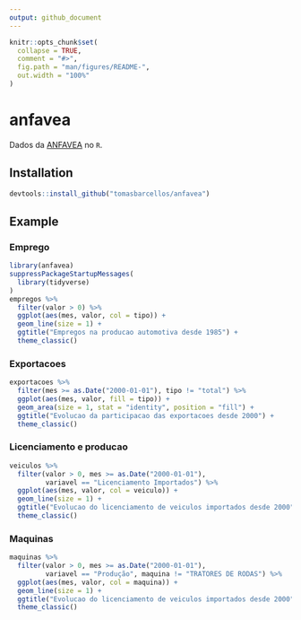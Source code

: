 ```yaml
---
output: github_document
---
```


<!-- README.md is generated from README.Rmd. Please edit that file -->

```r
knitr::opts_chunk$set(
  collapse = TRUE,
  comment = "#>",
  fig.path = "man/figures/README-",
  out.width = "100%"
)
```

# anfavea

<!-- [![lifecycle](https://img.shields.io/badge/lifecycle-experimental-orange.svg)](https://www.tidyverse.org/lifecycle/#experimental) -->

Dados da [ANFAVEA](http://www.anfavea.com.br/) no `R`.

## Installation

``` r
devtools::install_github("tomasbarcellos/anfavea")
```

## Example

### Emprego

```r
library(anfavea)
suppressPackageStartupMessages(
  library(tidyverse)
)
empregos %>% 
  filter(valor > 0) %>% 
  ggplot(aes(mes, valor, col = tipo)) +
  geom_line(size = 1) + 
  ggtitle("Empregos na producao automotiva desde 1985") +
  theme_classic()
```

### Exportacoes


```r
exportacoes %>% 
  filter(mes >= as.Date("2000-01-01"), tipo != "total") %>% 
  ggplot(aes(mes, valor, fill = tipo)) +
  geom_area(size = 1, stat = "identity", position = "fill") +
  ggtitle("Evolucao da participacao das exportacoes desde 2000") +
  theme_classic()
```


### Licenciamento e producao

```r
veiculos %>% 
  filter(valor > 0, mes >= as.Date("2000-01-01"), 
         variavel == "Licenciamento Importados") %>% 
  ggplot(aes(mes, valor, col = veiculo)) +
  geom_line(size = 1) +
  ggtitle("Evolucao do licenciamento de veiculos importados desde 2000") + 
  theme_classic()
```

### Maquinas

```r
maquinas %>% 
  filter(valor > 0, mes >= as.Date("2000-01-01"), 
         variavel == "Produção", maquina != "TRATORES DE RODAS") %>% 
  ggplot(aes(mes, valor, col = maquina)) +
  geom_line(size = 1) +
  ggtitle("Evolucao do licenciamento de veiculos importados desde 2000") +
  theme_classic()
```


